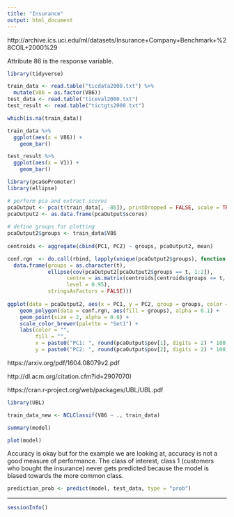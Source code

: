 ```yaml
---
title: "Insurance"
output: html_document
---
```


http://archive.ics.uci.edu/ml/datasets/Insurance+Company+Benchmark+%28COIL+2000%29

Attribute 86 is the response variable.

```r
library(tidyverse)

train_data <- read.table("ticdata2000.txt") %>%
  mutate(V86 = as.factor(V86))
test_data <- read.table("ticeval2000.txt")
test_result <- read.table("tictgts2000.txt")
```

```r
which(is.na(train_data))
```

```r
train_data %>%
  ggplot(aes(x = V86)) +
    geom_bar()
```

```r
test_result %>%
  ggplot(aes(x = V1)) +
    geom_bar()
```

```r
library(pcaGoPromoter)
library(ellipse)

# perform pca and extract scores
pcaOutput <- pca(t(train_data[, -86]), printDropped = FALSE, scale = TRUE, center = TRUE)
pcaOutput2 <- as.data.frame(pcaOutput$scores)
  
# define groups for plotting
pcaOutput2$groups <- train_data$V86
  
centroids <- aggregate(cbind(PC1, PC2) ~ groups, pcaOutput2, mean)

conf.rgn  <- do.call(rbind, lapply(unique(pcaOutput2$groups), function(t)
  data.frame(groups = as.character(t),
             ellipse(cov(pcaOutput2[pcaOutput2$groups == t, 1:2]),
                   centre = as.matrix(centroids[centroids$groups == t, 2:3]),
                   level = 0.95),
             stringsAsFactors = FALSE)))
    
ggplot(data = pcaOutput2, aes(x = PC1, y = PC2, group = groups, color = groups)) + 
    geom_polygon(data = conf.rgn, aes(fill = groups), alpha = 0.1) +
    geom_point(size = 2, alpha = 0.6) + 
    scale_color_brewer(palette = "Set1") +
    labs(color = "",
         fill = "",
         x = paste0("PC1: ", round(pcaOutput$pov[1], digits = 2) * 100, "% variance"),
         y = paste0("PC2: ", round(pcaOutput$pov[2], digits = 2) * 100, "% variance")) 
```

https://arxiv.org/pdf/1604.08079v2.pdf

http://dl.acm.org/citation.cfm?id=2907070)

https://cran.r-project.org/web/packages/UBL/UBL.pdf

```r
library(UBL)

train_data_new <- NCLClassif(V86 ~ ., train_data)
```



```r
summary(model)
```

```r
plot(model)
```

Accuracy is okay but for the example we are looking at, accuracy is not a good measure of performance. The class of interest, class 1 (customers who bought the insurance) never gets predicted because the model is biased towards the more common class.

```r
prediction_prob <- predict(model, test_data, type = "prob")
```

---

```r
sessionInfo()
```

